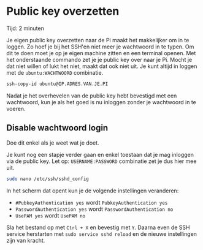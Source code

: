 
# Public key overzetten

<Callout emoji="&#x2139;">
	Tijd: 2 minuten
</Callout>

Je eigen public key overzetten naar de Pi maakt het makkelijker om in te loggen. Zo hoef je bij het SSH'en niet meer je wachtwoord in te typen. Om dit te doen moet je op je eigen machine zitten en een terminal openen. Met het onderstaande commando zet je je public key over naar je Pi. Mocht je dat niet willen of lukt het niet, maakt dat ook niet uit. Je kunt altijd in loggen met de `ubuntu:WACHTWOORD` combinatie.

```bash
ssh-copy-id ubuntu@IP.ADRES.VAN.JE.PI
```

Nadat je het overhevelen van de public key hebt bevestigd met een wachtwoord, kun je als het goed is nu inloggen zonder je wachtwoord in te voeren.

## Disable wachtwoord login

<Callout type="warning" emoji="&#x26A0;">
	Doe dit enkel als je weet wat je doet.
</Callout>

Je kunt nog een stapje verder gaan en enkel toestaan dat je mag inloggen via de public key. Let op: `USERNAME:PASSWORD` combinatie zet je dus hier mee uit.

```bash
sudo nano /etc/ssh/sshd_config
```

In het scherm dat opent kun je de volgende instellingen veranderen:

* `#PubkeyAuthentication yes` wordt `PubkeyAuthentication yes`
* `PasswordAuthentication yes` wordt `PasswordAuthentication no`
* `UsePAM yes` wordt `UsePAM no`

Sla het bestand op met `Ctrl + X` en bevestig met `Y`. Daarna even de SSH service herstarten met `sudo service sshd reload` en de nieuwe instellingen zijn van kracht.

